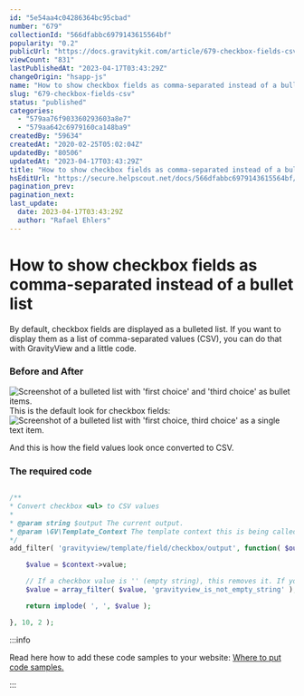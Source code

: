```yaml
---
id: "5e54aa4c04286364bc95cbad"
number: "679"
collectionId: "566dfabbc6979143615564bf"
popularity: "0.2"
publicUrl: "https://docs.gravitykit.com/article/679-checkbox-fields-csv"
viewCount: "831"
lastPublishedAt: "2023-04-17T03:43:29Z"
changeOrigin: "hsapp-js"
name: "How to show checkbox fields as comma-separated instead of a bullet list"
slug: "679-checkbox-fields-csv"
status: "published"
categories: 
  - "579aa76f903360293603a8e7"
  - "579aa642c6979160ca148ba9"
createdBy: "59634"
createdAt: "2020-02-25T05:02:04Z"
updatedBy: "80506"
updatedAt: "2023-04-17T03:43:29Z"
title: "How to show checkbox fields as comma-separated instead of a bullet list"
hsEditUrl: "https://secure.helpscout.net/docs/566dfabbc6979143615564bf/article/5e54aa4c04286364bc95cbad"
pagination_prev: 
pagination_next: 
last_update:
  date: 2023-04-17T03:43:29Z
  author: "Rafael Ehlers"
---
```


# How to show checkbox fields as comma-separated instead of a bullet list

By default, checkbox fields are displayed as a bulleted list. If you want to display them as a list of comma-separated values (CSV), you can do that with GravityView and a little code.

### Before and After

![Screenshot of a bulleted list with 'first choice' and 'third choice' as bullet items.](https://i.gravitykit.com/dbj5Fj+) This is the default look for checkbox fields:  
![Screenshot of a bulleted list with 'first choice, third choice' as a single text item.](https://i.gravitykit.com/zRANw0+)

  
And this is how the field values look once converted to CSV.

### The required code

```php

/**
* Convert checkbox <ul> to CSV values
*
* @param string $output The current output.
* @param \GV\Template_Context The template context this is being called from.
*/
add_filter( 'gravityview/template/field/checkbox/output', function( $output, $context ) {

	$value = $context->value;

	// If a checkbox value is '' (empty string), this removes it. If you want empty strings, remove the line below.
	$value = array_filter( $value, 'gravityview_is_not_empty_string' );

	return implode( ', ', $value );

}, 10, 2 );
```


:::info

Read here how to add these code samples to your website: [Where to put code samples.](https://docs.gravitykit.com/article/210-where-to-put-code-samples)

:::

 